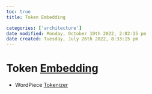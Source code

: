 ```yaml
---
toc: true
title: Token Embedding

categories: ['architecture']
date modified: Monday, October 10th 2022, 2:02:15 pm
date created: Tuesday, July 26th 2022, 8:33:15 pm
---
```


# Token [Embedding](Embedding.qmd)
- WordPiece [Tokenizer](Tokenizer.qmd)



